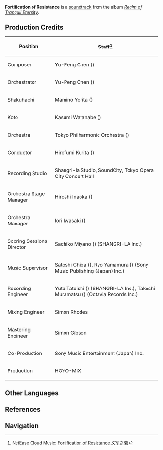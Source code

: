 {{Soundtrack Infobox
|title          =
|image          = Realm of Tranquil Eternity.jpg
|album          = Realm of Tranquil Eternity
|disc           = 2
|number         = 48
|featured       =
|featured2      =
|featured3      =
|featured_disc  =
|featured_disc2 =
|featured_disc3 =
|youtube_id     = 9xtAKakzZDs
|youtube_time   = 1654
|spotify_id     = 15k0jaswNSF6RDs145Q504
|played_in      = Fort Fujitou
|during         = [[Fort Fujitou]]
|domain         =
|previous       = Another Conflict Incoming
|next           = Unwavering March
}}
'''Fortification of Resistance''' is a [[soundtrack]] from the album ''[[Realm of Tranquil Eternity]]''.

==Production Credits==
{| class="wikitable" style="text-align:left; height:0.5em"
! Position
! Staff<ref>NetEase Cloud Music: [https://music.163.com/#/song?id=1879108712 Fortification of Resistance 义军之砦]</ref>
|-
! Composer
| Yu-Peng Chen ({{Lang|zh=陈致逸|mini=1}})
|-
! Orchestrator
| Yu-Peng Chen ({{Lang|zh=陈致逸|mini=1}})
|-
! Shakuhachi
| Mamino Yorita ({{Lang|ja=寄田真見乃|mini=1}})
|-
! Koto
| Kasumi Watanabe ({{Lang|ja=渡邊香澄|mini=1}})
|-
! Orchestra
| Tokyo Philharmonic Orchestra ({{Lang|ja=東京フィルハーモニー交響楽団|mini=1}})
|-
! Conductor
| Hirofumi Kurita ({{Lang|ja=栗田博文|mini=1}})
|-
! Recording Studio
| Shangri-la Studio, SoundCity, Tokyo Opera City Concert Hall
|-
! Orchestra Stage Manager
| Hiroshi Inaoka ({{Lang|ja=稲岡宏司|mini=1}})
|-
! Orchestra Manager
| Iori Iwasaki ({{Lang|ja=岩崎井織|mini=1}})
|-
! Scoring Sessions Director
| Sachiko Miyano ({{Lang|ja=宮野幸子|mini=1}}) (SHANGRI-LA Inc.)
|-
! Music Supervisor
| Satoshi Chiba ({{Lang|ja=千葉智史|mini=1}}), Ryo Yamamura ({{Lang|ja=山村涼|mini=1}}) (Sony Music Publishing (Japan) Inc.)
|-
! Recording Engineer
| Yuta Tateishi ({{Lang|ja=立石佑太|mini=1}}) (SHANGRI-LA Inc.), Takeshi Muramatsu ({{Lang|ja=村松健|mini=1}}) (Octavia Records Inc.)
|-
! Mixing Engineer
| Simon Rhodes
|-
! Mastering Engineer
| Simon Gibson
|-
! Co-Production
| Sony Music Entertainment (Japan) Inc.
|-
! Production
| HOYO-MiX
|}

==Other Languages==
{{Other Languages|default_hidden = 1
|en      = Fortification of Resistance
|zhs     = 义军之砦
|zhs_rm  = Yìjūn zhī Zhài
|zht     = 義軍之砦
|zht_rm  = Yìjūn zhī Zhài
|ja      = 義軍の砦
|ja_rm   = Gigun no Toride
}}

==References==
{{Reflist}}

==Navigation==
{{Soundtrack Navbox|Realm of Tranquil Eternity}}